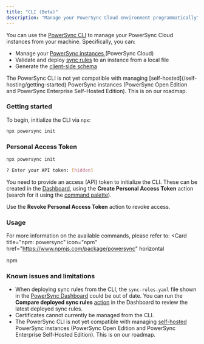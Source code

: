```yaml
---
title: "CLI (Beta)"
description: "Manage your PowerSync Cloud environment programmatically"
---
```


You can use the [PowerSync CLI](https://www.npmjs.com/package/powersync) to manage your PowerSync Cloud instances from your machine. Specifically, you can:

* Manage your [PowerSync instances ](/architecture/powersync-service)(PowerSync Cloud)
* Validate and deploy [sync rules](/usage/sync-rules) to an instance from a local file
* Generate the [client-side schema](/installation/client-side-setup/define-your-schema)

<Note>
  The PowerSync CLI is not yet compatible with managing [self-hosted](/self-hosting/getting-started) PowerSync instances (PowerSync Open Edition and PowerSync Enterprise Self-Hosted Edition). This is on our roadmap.
</Note>

### Getting started

To begin, initialize the CLI via `npx`:

```bash
npx powersync init
```

### Personal Access Token

```bash
npx powersync init

? Enter your API token: [hidden]
```

You need to provide an access (API) token to initialize the CLI. These can be created in the [Dashboard](/usage/tools/powersync-dashboard), using the **Create Personal Access Token** action (search for it using the [command palette](/usage/tools/powersync-dashboard#the-command-palette)).

Use the **Revoke Personal Access Token** action to revoke access.

### Usage

For more information on the available commands, please refer to:
<Card
  title="npm: powersync"
  icon="npm"
  href="https://www.npmjs.com/package/powersync"
  horizontal
>
npm
</Card>

### Known issues and limitations

* When deploying sync rules from the CLI, the `sync-rules.yaml` file shown in the [PowerSync Dashboard](/usage/tools/powersync-dashboard) could be out of date. You can run the **Compare deployed sync rules** [action](/usage/tools/powersync-dashboard#actions) in the Dashboard to review the latest deployed sync rules.
* Certificates cannot currently be managed from the CLI.
* The PowerSync CLI is not yet compatible with managing [self-hosted](/self-hosting/getting-started) PowerSync instances (PowerSync Open Edition and PowerSync Enterprise Self-Hosted Edition). This is on our roadmap.
